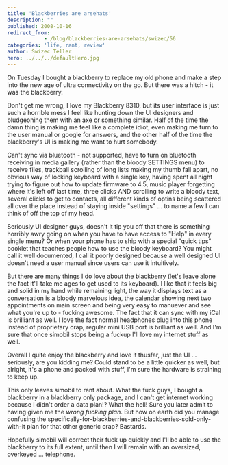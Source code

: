 ```yaml
---
title: 'Blackberries are arsehats'
description: ""
published: 2008-10-16
redirect_from: 
            - /blog/blackberries-are-arsehats/swizec/56
categories: 'life, rant, review'
author: Swizec Teller
hero: ../../../defaultHero.jpg
---
```

On Tuesday I bought a blackberry to replace my old phone and make a step into the new age of ultra connectivity on the go. But there was a hitch - it was the blackberry.

Don't get me wrong, I love my Blackberry 8310, but its user interface is just such a horrible mess I feel like hunting down the UI designers and bludgeoning them with an axe or something similar. Half of the time the damn thing is making me feel like a complete idiot, even making me turn to the user manual or google for answers, and the other half of the time the blackberry's UI is making me want to hurt somebody.

Can't sync via bluetooth - not supported, have to turn on bluetooth receiving in media gallery (rather than the bloody SETTINGS menu) to receive files, trackball scrolling of long lists making my thumb fall apart, no obvious way of locking keyboard with a single key, having spent all night trying to figure out how to update firmware to 4.5, music player forgetting where it's left off last time, three clicks AND scrolling to write a bloody text, several clicks to get to contacts, all different kinds of optins being scattered all over the place instead of staying inside "settings" ... to name a few I can think of off the top of my head.

Seriously UI designer guys, doesn't it tip you off that there is something horribly awry going on when you have to have access to "Help" in every single menu? Or when your phone has to ship with a special "quick tips" booklet that teaches people how to use the bloody keyboard? You might call it well documented, I call it poorly designed because a well designed UI doesn't need a user manual since users can use it intuitively.

But there are many things I do love about the blackberry (let's leave alone the fact it'll take me ages to get used to its keyboard). I like that it feels big and solid in my hand while remaining light, the way it displays text as a conversation is a bloody marvelous idea, the calendar showing next two appointments on main screen and being very easy to manuever and see what you're up to - fucking awesome. The fact that it can sync with my iCal is brilliant as well. I love the fact normal headphones plug into this phone instead of proprietary crap, regular mini USB port is brilliant as well. And I'm sure that once simobil stops being a fuckup I'll love my internet stuff as well.

Overall I quite enjoy the blackberry and love it thusfar, just the UI ... seriously, are you kidding me? Could stand to be a little quicker as well, but alright, it's a phone and packed with stuff, I'm sure the hardware is straining to keep up.

This only leaves simobil to rant about. What the fuck guys, I bought a blackberry in a blackberry only package, and I can't get internet working because I didn't order a data plan!? What the hell! Sure you later admit to having given me the _wrong fucking plan_. But how on earth did you manage confusing the specifically-for-blackberries-and-blackberries-sold-only-with-it plan for that other generic crap? Bastards.

Hopefully simobil will correct their fuck up quickly and I'll be able to use the blackberry to its full extent, until then I will remain with an oversized, overkeyed ... telephone.